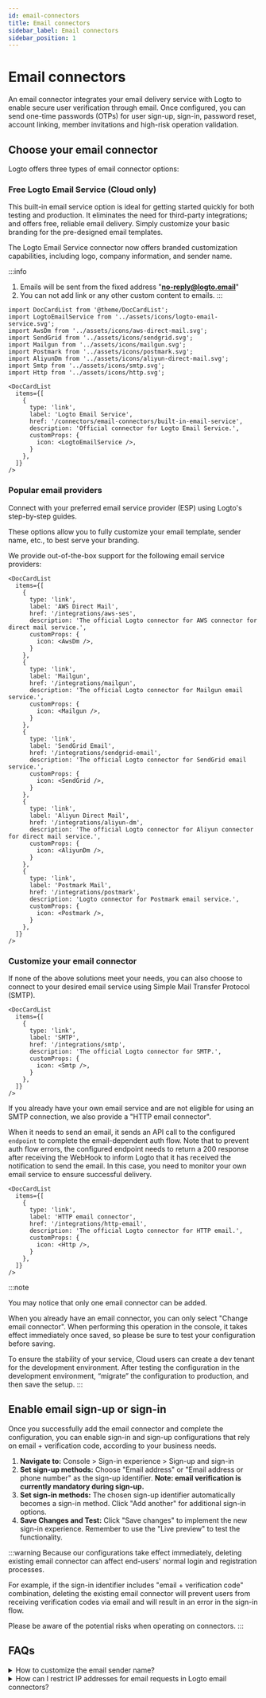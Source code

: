 ```yaml
---
id: email-connectors
title: Email connectors
sidebar_label: Email connectors
sidebar_position: 1
---
```


# Email connectors

An email connector integrates your email delivery service with Logto to enable secure user verification through email. Once configured, you can send one-time passwords (OTPs) for user sign-up, sign-in, password reset, account linking, member invitations and high-risk operation validation.

## Choose your email connector

Logto offers three types of email connector options:

### Free Logto Email Service (Cloud only)

This built-in email service option is ideal for getting started quickly for both testing and production. It eliminates the need for third-party integrations; and offers free, reliable email delivery. Simply customize your basic branding for the pre-designed email templates.

The Logto Email Service connector now offers branded customization capabilities, including logo, company information, and sender name.

:::info

1. Emails will be sent from the fixed address "**no-reply@logto.email**"
2. You can not add link or any other custom content to emails.
   :::

```mdx-code-block
import DocCardList from '@theme/DocCardList';
import LogtoEmailService from '../assets/icons/logto-email-service.svg';
import AwsDm from '../assets/icons/aws-direct-mail.svg';
import SendGrid from '../assets/icons/sendgrid.svg';
import Mailgun from '../assets/icons/mailgun.svg';
import Postmark from '../assets/icons/postmark.svg';
import AliyunDm from '../assets/icons/aliyun-direct-mail.svg';
import Smtp from '../assets/icons/smtp.svg';
import Http from '../assets/icons/http.svg';

<DocCardList
  items={[
    {
      type: 'link',
      label: 'Logto Email Service',
      href: '/connectors/email-connectors/built-in-email-service',
      description: 'Official connector for Logto Email Service.',
      customProps: {
        icon: <LogtoEmailService />,
      }
    },
  ]}
/>
```

### Popular email providers

Connect with your preferred email service provider (ESP) using Logto's step-by-step guides.

These options allow you to fully customize your email template, sender name, etc., to best serve your branding.

We provide out-of-the-box support for the following email service providers:

```mdx-code-block
<DocCardList
  items={[
    {
      type: 'link',
      label: 'AWS Direct Mail',
      href: '/integrations/aws-ses',
      description: 'The official Logto connector for AWS connector for direct mail service.',
      customProps: {
        icon: <AwsDm />,
      }
    },
    {
      type: 'link',
      label: 'Mailgun',
      href: '/integrations/mailgun',
      description: 'The official Logto connector for Mailgun email service.',
      customProps: {
        icon: <Mailgun />,
      }
    },
    {
      type: 'link',
      label: 'SendGrid Email',
      href: '/integrations/sendgrid-email',
      description: 'The official Logto connector for SendGrid email service.',
      customProps: {
        icon: <SendGrid />,
      }
    },
    {
      type: 'link',
      label: 'Aliyun Direct Mail',
      href: '/integrations/aliyun-dm',
      description: 'The official Logto connector for Aliyun connector for direct mail service.',
      customProps: {
        icon: <AliyunDm />,
      }
    },
    {
      type: 'link',
      label: 'Postmark Mail',
      href: '/integrations/postmark',
      description: 'Logto connector for Postmark email service.',
      customProps: {
        icon: <Postmark />,
      }
    },
  ]}
/>
```

### Customize your email connector

If none of the above solutions meet your needs, you can also choose to connect to your desired email service using Simple Mail Transfer Protocol (SMTP).

```mdx-code-block
<DocCardList
  items={[
    {
      type: 'link',
      label: 'SMTP',
      href: '/integrations/smtp',
      description: 'The official Logto connector for SMTP.',
      customProps: {
        icon: <Smtp />,
      }
    },
  ]}
/>
```

If you already have your own email service and are not eligible for using an SMTP connection, we also provide a "HTTP email connector".

When it needs to send an email, it sends an API call to the configured `endpoint` to complete the email-dependent auth flow. Note that to prevent auth flow errors, the configured endpoint needs to return a 200 response after receiving the WebHook to inform Logto that it has received the notification to send the email. In this case, you need to monitor your own email service to ensure successful delivery.

```mdx-code-block
<DocCardList
  items={[
    {
      type: 'link',
      label: 'HTTP email connector',
      href: '/integrations/http-email',
      description: 'The official Logto connector for HTTP email.',
      customProps: {
        icon: <Http />,
      }
    },
  ]}
/>
```

:::note

You may notice that only one email connector can be added.

When you already have an email connector, you can only select "Change email connector". When performing this operation in the console, it takes effect immediately once saved, so please be sure to test your configuration before saving.

To ensure the stability of your service, Cloud users can create a dev tenant for the development environment. After testing the configuration in the development environment, “migrate” the configuration to production, and then save the setup.
:::

## Enable email sign-up or sign-in

Once you successfully add the email connector and complete the configuration, you can enable sign-in and sign-up configurations that rely on email + verification code, according to your business needs.

1. **Navigate to:** <CloudLink to="/sign-in-experience/sign-up-and-sign-in">Console > Sign-in experience > Sign-up and sign-in</CloudLink>
2. **Set sign-up methods:** Choose "Email address" or "Email address or phone number" as the sign-up identifier. **Note: email verification is currently mandatory during sign-up.**
3. **Set sign-in methods:** The chosen sign-up identifier automatically becomes a sign-in method. Click "Add another" for additional sign-in options.
4. **Save Changes and Test:** Click "Save changes" to implement the new sign-in experience. Remember to use the "Live preview" to test the functionality.

:::warning
Because our configurations take effect immediately, deleting existing email connector can affect end-users' normal login and registration processes.

For example, if the sign-in identifier includes "email + verification code" combination, deleting the existing email connector will prevent users from receiving verification codes via email and will result in an error in the sign-in flow.

Please be aware of the potential risks when operating on connectors.
:::

## FAQs

<details>
<summary>How to customize the email sender name?</summary>

We're still working on more connectors. If you require further options, just let us know your needs in Discord and file a Feature Request on [GitHub](https://github.com/logto-io/logto/issues). If you need further assistance, you can also [contact us via email](mailto:contact@logto.io).

For contributors, we provide an easy-to-extend connector creation method, allowing you to [customize your own connector](https://docs.logto.io/docs/recipes/configure-connectors/create-your-connector/) based on your specific scenarios. You are always welcomed to submit a pull request to Logto, so that others in the community may also benefit from your work.

</details>

<details>
<summary>How can I restrict IP addresses for email requests in Logto email connectors?</summary>

One workaround is to use the Logto HTTP email connector.

Implement an API endpoint on your server that calls the relevant email service, and trigger this API endpoint through the Logto HTTP email connector. In this way, you will have complete control over the IP address of your API endpoint and can add the corresponding IP addresses to the whitelist in the email service provider's configuration.

</details>
